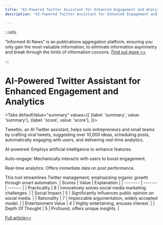```yaml
---
title: "AI-Powered Twitter Assistant for Enhanced Engagement and Analytics"
description: "AI-Powered Twitter Assistant for Enhanced Engagement and Analytics"

---
```



:::info

"Informed AI News" is an publications aggregation platform, ensuring you only gain the most valuable information, to eliminate information asymmetry and break through the limits of information cocoons.  [Find out more >>](/)

:::

# AI-Powered Twitter Assistant for Enhanced Engagement and Analytics


<Tabs
	defaultValue="summary"
	values={[
	{label: 'summary', value: 'summary'},
	{label: 'score', value: 'score'},
]}>
<TabItem value="summary">


Tweetlio, an AI Twitter assistant, helps solo entrepreneurs and small teams by crafting viral tweets, suggesting over 10,000 ideas, scheduling posts, automatically engaging with users, and delivering real-time analytics.

AI-powered: Employs artificial intelligence to enhance features.

Auto-engage: Mechanically interacts with users to boost engagement.

Real-time analytics: Offers immediate data on post performance.

This tool streamlines Twitter management, emphasizing organic growth through smart automation.
</TabItem>
<TabItem value="score">
	| Scores     | Value   | Explanation |
	| -------- | ------- | ------- |
	| Practicality  | 8    | Innovatively solves social media marketing challenges.    |
	| Social Impact | 5     | Significantly influences public opinion on social media.    |
	| Rationality    | 7    | Impeccable argumentation, widely accepted model.    |
	| Entertainment Value    | 4    | Highly entertaining, arouses interest.    |
	| Depth Of Thought    | 5    | Profound, offers unique insights.    |
</TabItem>
</Tabs>

[Full article>>](https://www.producthunt.com/posts/tweetlio)
